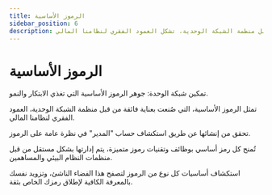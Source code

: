 ```yaml
---
title: الرموز الأساسية
sidebar_position: 6
description: الرموز الأساسية، التي صُنعت بعناية فائقة من قبل منظمة الشبكة الوحدية، تشكل العمود الفقري لنظامنا المالي.
---
```


# الرموز الأساسية

تمكين شبكة الوحدة: جوهر الرموز الأساسية التي تغذي الابتكار والنمو.

تمثل الرموز الأساسية، التي صُنعت بعناية فائقة من قبل منظمة الشبكة الوحدية، العمود الفقري لنظامنا المالي.

تحقق من إنشائها عن طريق استكشاف حساب "المدير" في نظرة عامة على الرموز.

تُمنح كل رمز أساسي بوظائف وتقنيات رموز متميزة، يتم إدارتها بشكل مستقل من قبل منظمات النظام البيئي والمساهمين.

استكشاف أساسيات كل نوع من الرموز لتصفح هذا الفضاء الناشئ، وتزويد نفسك بالمعرفة الكافية لإطلاق رمزك الخاص بثقة.
